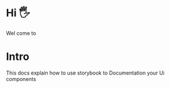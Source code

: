 
# Hi 🖐️

Wel come to 

<Logo/>





<div className='!mt-20 lg:!mt-[200px]'>
<h1 className=' text-xl text-slate-600 '>Intro</h1>

This docs explain how to use storybook to Documentation your Ui components 
</div>